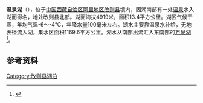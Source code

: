 {{ViewTibetanScript}}
{{Infobox_lake
 |湖泊名稱 =温泉湖
 |湖泊照片 = 
 |湖泊照片標題 = 
 |測深圖 =
 |測深圖標題 =
 |湖泊所在地 = [[中国|中国]][[西藏|西藏]]
 |座標 = {{coord |34|26|N|83|33|E|display=inline,title|scale:500000_type:waterbody_region:CN}}
 |湖泊類別 =[[咸水湖|咸水湖]] 
 |流入 =
 |流出 =
 |集水區面積 =1169.6平方公里
 |集水區國家 =
 |湖泊長度 =5.8公里
 |湖泊闊度 =平均2.31公里
 |湖泊面積 =13.4平方公里
 |平均深度 = 
 |最深深度 = 
 |水體體積 = 
 |湖水停留時間 =
 |湖岸線長度 =
 |海拔高度 =4919米
 |湖中島嶼 =
 |湖邊城鎮 =
}}
{{Location map
 |China Tibet Ngari
 |mark=<!--dot-->Blue pog.svg
 |lat_deg=34|lat_min=26|lat_sec =
 |lon_deg=83|lon_min=33|lon_sec =
 |caption=温泉湖在[[西藏|西藏]]的位置。
 |position=right
 |width=350
 |float=right
}}
'''温泉湖'''（{{bo|z=ཆུ་ཚན་མཚོ|w=chu tshan mtsho|t=Chutsen Tso}}），位于[[中国|中国]][[西藏自治区|西藏自治区]][[阿里地区|阿里地区]][[改则县|改则县]]境内，因湖南部有一处[[温泉|温泉]]水入湖而得名，地处改则县北部。湖面海拔4919米，面积13.4平方公里。湖区气候干寒，年均气温-6～-4℃，年降水量100毫米左右。湖水主要靠温泉水补给，无地表径流入湖，集水区面积1169.6平方公里。湖水从南部出流汇入东南部的[[万泉湖_(西藏)|万泉湖]]<ref>{{cite book zh |author=王苏民 窦鸿身 |title=中国湖泊志 |format=M |edition=1 |location=北京 |publisher=科学出版社 |date=1998|pages=465|id= ISBN 7-03-006706-1}}</ref>。
==参考资料==
{{Reflist}}

[[Category:改则县湖泊|Category:改则县湖泊]]